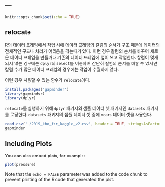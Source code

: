 ## ---

```r
knitr::opts_chunk$set(echo = TRUE)
```

## relocate

R의 데이터 프레임에서 작업 시에 데이터 프레임의 칼럼의 순서가 구조 때문에 데이터의 전체적인 구조나 처리가 어려움을 겪는때가 있다. 이런 경우 칼럼의 순서를 바꾸어 새로운 데이터 프레임을 만들거나 기존의 데이터 프레임에 엎어 쓰고 작업한다. 칼럼이 몇개 되지 않는 경우에는 `dplyr`의 `select`를 이용하여 간단히 칼럼의 순서를 바꿀 수 있지만 칼럼 수가 많은 데이터 프레임의 경우에는 작업이 수월하지 않다.

이런 경우 사용할 수 있는 함수가 `relocate`이다.

```r
install.packages('gapminder')
library(gapminder)
library(dplyr)

```

`relocate`를 실행하기 위해 `dplyr` 패키지와 샘플 데이터 셋 패키지인 `datasets` 패키지를 로딩한다. 
`datasets` 패키지의 샘플 데이터 셋 중에 `mcars` 데이터 셋을 사용한다. 

```r
read.csv('./2019_kbo_for_kaggle_v2.csv', header = TRUE, stringsAsFactors = TRUE, fileEncoding = "UTF-8")
gapminder
```



## Including Plots

You can also embed plots, for example:

```r
plot(pressure)
```

Note that the `echo = FALSE` parameter was added to the code chunk to prevent printing of the R code that generated the plot.
